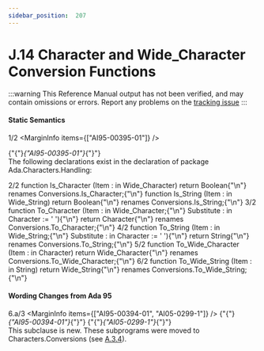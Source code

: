 ```yaml
---
sidebar_position:  207
---
```


# J.14 Character and Wide_Character Conversion Functions

:::warning
This Reference Manual output has not been verified,
and may contain omissions or errors.
Report any problems on the [tracking issue](https://github.com/ada-lang-io/ada-lang-io/issues/20)
:::



#### Static Semantics

<MarginText>1/2</MarginText>
<MarginInfo items={["AI95-00395-01"]} />
<p>{"{"}<em>{"AI95-00395-01"}</em>{"}"} <br />The following declarations exist in the declaration of package Ada.Characters.Handling:<br /></p>

<MarginText>2/2</MarginText>
<CodeBlock language="ada">
   function Is_Character (Item : in Wide_Character) return Boolean{"\n"}      renames Conversions.Is_Character;{"\n"}   function Is_String    (Item : in Wide_String)    return Boolean{"\n"}      renames Conversions.Is_String;{"\n"}
<MarginText>3/2</MarginText>
   function To_Character (Item       : in Wide_Character;{"\n"}                         Substitute : in Character := ' '){"\n"}                         return Character{"\n"}      renames Conversions.To_Character;{"\n"}
<MarginText>4/2</MarginText>
   function To_String    (Item       : in Wide_String;{"\n"}                          Substitute : in Character := ' '){"\n"}                          return String{"\n"}      renames Conversions.To_String;{"\n"}
<MarginText>5/2</MarginText>
   function To_Wide_Character (Item : in Character) return Wide_Character{"\n"}      renames Conversions.To_Wide_Character;{"\n"}
<MarginText>6/2</MarginText>
   function To_Wide_String    (Item : in String)    return Wide_String{"\n"}      renames Conversions.To_Wide_String;{"\n"}

</CodeBlock>

#### Wording Changes from Ada 95

<MarginText>6.a/3</MarginText>
<MarginInfo items={["AI95-00394-01", "AI05-0299-1"]} />
<Admonition type="aarm" aarm="note" title="Note: ">
{"{"}<em>{"AI95-00394-01"}</em>{"}"} {"{"}<em>{"AI05-0299-1"}</em>{"}"} <br />This subclause is new. These subprograms were moved to Characters.Conversions (see <a href="../AA-A/AA-A.3#Subclause_A.3.4">A.3.4</a>). <br /></Admonition>

